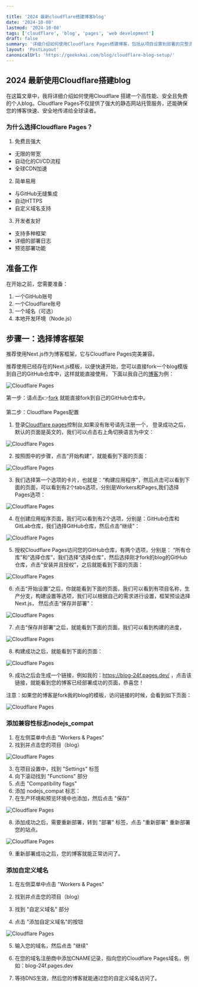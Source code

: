 ```yaml
---

title: '2024 最新cloudflare搭建博客blog'
date: '2024-10-08'
lastmod: '2024-10-08'
tags: ['cloudflare', 'blog', 'pages', 'web development']
draft: false
summary: '详细介绍如何使用Cloudflare Pages搭建博客，包括从项目设置到部署的完整流程，以及一些实用的优化技巧。'
layout: 'PostLayout'
canonicalUrl: 'https://geekskai.com/blog/cloudflare-blog-setup/'
---
```


## 2024 最新使用Cloudflare搭建blog
在这篇文章中，我将详细介绍如何使用Cloudflare 搭建一个高性能、安全且免费的个人blog。Cloudflare Pages不仅提供了强大的静态网站托管服务，还能确保您的博客快速、安全地传递给全球读者。


### 为什么选择Cloudflare Pages？

1. 免费且强大

- 无限的带宽
- 自动化的CI/CD流程
- 全球CDN加速

2. 简单易用

- 与GitHub无缝集成
- 自动HTTPS
- 自定义域名支持


3. 开发者友好

- 支持多种框架
- 详细的部署日志
- 预览部署功能

## 准备工作

在开始之前，您需要准备：

1. 一个GitHub账号
2. 一个Cloudflare账号
3. 一个域名（可选）
4. 本地开发环境（Node.js）

## 步骤一：选择博客框架

推荐使用Next.js作为博客框架，它与Cloudflare Pages完美兼容。

推荐使用已经存在的Next.js模板，以便快速开始，您可以直接fork一个blog模版到自己的GitHub仓库中，这样就能直接使用，
下面以我自己的[博客](https://github.com/geekskai/blog)为例：

![Cloudflare Pages](/static/images/blog-header.png)


第一步：请点击👉[fork](https://github.com/geekskai/blog/fork)
就能直接fork到自己的GitHub仓库中。

第二步：Cloudflare Pages配置

1. 登录[Cloudflare pages](https://pages.cloudflare.com/)控制台,如果没有账号请先注册一个，
登录成功之后，默认的页面是英文的，我们可以点击右上角切换语言为中文：

![Cloudflare Pages](/static/images/cloudflare/cloudflare-pages-dashboard.jpg)

2. 按照图中的步骤，点击“开始构建”，就能看到下面的页面：

![Cloudflare Pages](/static/images/cloudflare/cloudflare-pages-create-project.png)


3. 我们选择第一个选项的卡片，也就是：“构建应用程序”，然后点击可以看到下面的页面，可以看到有2个tabs选项，分别是Workers和Pages,我们选择Pages选项：

![Cloudflare Pages](/static/images/cloudflare/cloudflare-pages-create-project-2.png)

4. 在创建应用程序页面，我们可以看到有2个选项，分别是：GitHub仓库和GitLab仓库，我们选择GitHub仓库，然后点击“继续”：

![Cloudflare Pages](/static/images/cloudflare/cloudflare-pages-create-project-3.png)

5. 授权Cloudflare Pages访问您的GitHub仓库，有两个选项，分别是： “所有仓库”和“选择仓库”，我们选择“选择仓库”，然后选择刚才fork的blog的GitHub仓库，点击“安装并且授权”，之后就能看到下面的页面：

![Cloudflare Pages](/static/images/cloudflare/cloudflare-pages-create-project-4.png)

6. 点击“开始设置”之后，你就能看到下面的页面，我们可以看到有项目名称，生产分支，构建设置等选项，我们可以根据自己的需求进行设置，框架预设选择Next.js，
然后点击“保存并部署”：

![Cloudflare Pages](/static/images/cloudflare/cloudflare-pages-create-project-5.png)

7. 点击“保存并部署”之后，就能看到下面的页面，我们可以看到构建的进度，

![Cloudflare Pages](/static/images/cloudflare/cloudflare-pages-create-project-6.png)

8. 构建成功之后，就能看到下面的页面：

![Cloudflare Pages](/static/images/cloudflare/cloudflare-pages-create-project-7.png)

9. 成功之后会生成一个链接，例如我的：https://blog-24f.pages.dev/ ，点击该链接，就能看到您的博客已经部署成功的页面，恭喜您！


注意：如果您的博客是fork我的blog的模板，访问链接的时候，会看到如下页面：

![Cloudflare Pages](/static/images/cloudflare/cloudflare-pages-create-project-8.png)


### 添加兼容性标志nodejs_compat

1. 在左侧菜单中点击 "Workers & Pages"
2. 找到并点击您的项目（blog）

![Cloudflare Pages](/static/images/cloudflare/cloudflare-pages-create-project-9.png)

3. 在项目设置中，找到 "Settings" 标签
4. 向下滚动找到 "Functions" 部分
5. 点击 "Compatibility flags"
6. 添加 nodejs_compat 标志：
7. 在生产环境和预览环境中也添加，然后点击 "保存" 

![Cloudflare Pages](/static/images/cloudflare/cloudflare-pages-create-project-10.png)

8. 添加成功之后，需要重新部署，转到 "部署" 标签，点击 "重新部署" 重新部署您的站点。

![Cloudflare Pages](/static/images/cloudflare/cloudflare-pages-create-project-11.png)

9. 重新部署成功之后，您的博客就能正常访问了。

### 添加自定义域名

1. 在左侧菜单中点击 "Workers & Pages"

2. 找到并点击您的项目（blog）

3. 找到 "自定义域名" 部分

4. 点击 "添加自定义域名"的按钮

![Cloudflare Pages](/static/images/cloudflare/cloudflare-pages-create-project-12.png)



5. 输入您的域名，然后点击 "继续"

6. 在您的域名注册商中添加CNAME记录，指向您的Cloudflare Pages域名，例如：blog-24f.pages.dev

7. 等待DNS生效，然后您的博客就能通过您的自定义域名访问了。









